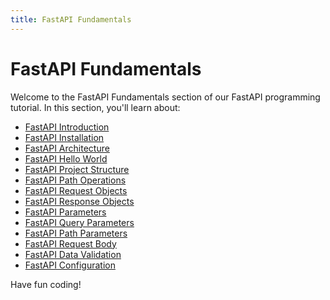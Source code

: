 ```yaml
---
title: FastAPI Fundamentals
---
```


# FastAPI Fundamentals

Welcome to the FastAPI Fundamentals section of our FastAPI programming tutorial. In this section, you'll learn about:

- [FastAPI Introduction](./0-fastapi-introduction.mdx)
- [FastAPI Installation](./1-fastapi-installation.mdx)
- [FastAPI Architecture](./2-fastapi-architecture.mdx)
- [FastAPI Hello World](./3-fastapi-hello-world.mdx)
- [FastAPI Project Structure](./4-fastapi-project-structure.mdx)
- [FastAPI Path Operations](./5-fastapi-path-operations.mdx)
- [FastAPI Request Objects](./6-fastapi-request-objects.mdx)
- [FastAPI Response Objects](./7-fastapi-response-objects.mdx)
- [FastAPI Parameters](./8-fastapi-parameters.mdx)
- [FastAPI Query Parameters](./9-fastapi-query-parameters.mdx)
- [FastAPI Path Parameters](./10-fastapi-path-parameters.mdx)
- [FastAPI Request Body](./11-fastapi-request-body.mdx)
- [FastAPI Data Validation](./12-fastapi-data-validation.mdx)
- [FastAPI Configuration](./13-fastapi-configuration.mdx)

Have fun coding!
